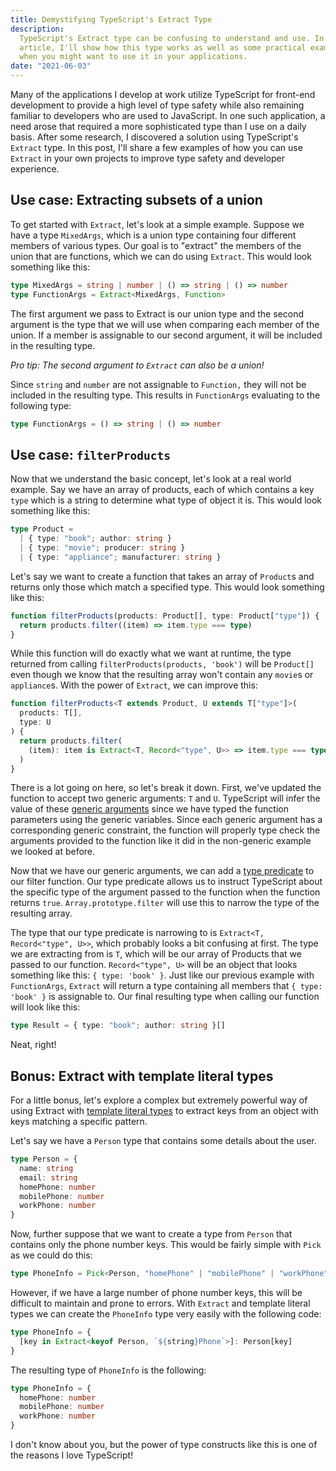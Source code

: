 ```yaml
---
title: Demystifying TypeScript's Extract Type
description:
  TypeScript's Extract type can be confusing to understand and use. In this
  article, I'll show how this type works as well as some practical examples of
  when you might want to use it in your applications.
date: "2021-06-03"
---
```


Many of the applications I develop at work utilize TypeScript for front-end
development to provide a high level of type safety while also remaining familiar
to developers who are used to JavaScript. In one such application, a need arose
that required a more sophisticated type than I use on a daily basis. After some
research, I discovered a solution using TypeScript's `Extract` type. In this
post, I'll share a few examples of how you can use `Extract` in your own
projects to improve type safety and developer experience.

## Use case: Extracting subsets of a union

To get started with `Extract`, let's look at a simple example. Suppose we have a
type `MixedArgs`, which is a union type containing four different members of
various types. Our goal is to "extract" the members of the union that are
functions, which we can do using `Extract`. This would look something like this:

```typescript
type MixedArgs = string | number | () => string | () => number
type FunctionArgs = Extract<MixedArgs, Function>
```

The first argument we pass to Extract is our union type and the second argument
is the type that we will use when comparing each member of the union. If a
member is assignable to our second argument, it will be included in the
resulting type.

_Pro tip: The second argument to `Extract` can also be a union!_

Since `string` and `number` are not assignable to `Function,` they will not be
included in the resulting type. This results in `FunctionArgs` evaluating to the
following type:

```typescript
type FunctionArgs = () => string | () => number
```

## Use case: `filterProducts`

Now that we understand the basic concept, let's look at a real world example.
Say we have an array of products, each of which contains a key `type` which is a
string to determine what type of object it is. This would look something like
this:

```typescript
type Product =
  | { type: "book"; author: string }
  | { type: "movie"; producer: string }
  | { type: "appliance"; manufacturer: string }
```

Let's say we want to create a function that takes an array of `Product`s and
returns only those which match a specified type. This would look something like
this:

```typescript
function filterProducts(products: Product[], type: Product["type"]) {
  return products.filter((item) => item.type === type)
}
```

While this function will do exactly what we want at runtime, the type returned
from calling `filterProducts(products, 'book')` will be `Product[]` even though
we know that the resulting array won't contain any `movie`s or `appliance`s.
With the power of `Extract`, we can improve this:

```typescript
function filterProducts<T extends Product, U extends T["type"]>(
  products: T[],
  type: U
) {
  return products.filter(
    (item): item is Extract<T, Record<"type", U>> => item.type === type
  )
}
```

There is a lot going on here, so let's break it down. First, we've updated the
function to accept two generic arguments: `T` and `U`. TypeScript will infer the
value of these
[generic arguments](https://www.typescriptlang.org/docs/handbook/2/generics.html#generic-constraints)
since we have typed the function parameters using the generic variables. Since
each generic argument has a corresponding generic constraint, the function will
properly type check the arguments provided to the function like it did in the
non-generic example we looked at before.

Now that we have our generic arguments, we can add a
[type predicate](https://www.typescriptlang.org/docs/handbook/2/narrowing.html#using-type-predicates)
to our filter function. Our type predicate allows us to instruct TypeScript
about the specific type of the argument passed to the function when the function
returns `true`. `Array.prototype.filter` will use this to narrow the type of the
resulting array.

The type that our type predicate is narrowing to is
`Extract<T, Record<"type", U>>`, which probably looks a bit confusing at first.
The type we are extracting from is `T`, which will be our array of Products that
we passed to our function. `Record<"type", U>` will be an object that looks
something like this: `{ type: 'book' }`. Just like our previous example with
`FunctionArgs`, `Extract` will return a type containing all members that
`{ type: 'book' }` is assignable to. Our final resulting type when calling our
function will look like this:

```typescript
type Result = { type: "book"; author: string }[]
```

Neat, right!

## Bonus: Extract with template literal types

For a little bonus, let's explore a complex but extremely powerful way of using
Extract with
[template literal types](https://www.typescriptlang.org/docs/handbook/2/template-literal-types.html)
to extract keys from an object with keys matching a specific pattern.

Let's say we have a `Person` type that contains some details about the user.

```typescript
type Person = {
  name: string
  email: string
  homePhone: number
  mobilePhone: number
  workPhone: number
}
```

Now, further suppose that we want to create a type from `Person` that contains
only the phone number keys. This would be fairly simple with `Pick` as we could
do this:

```typescript
type PhoneInfo = Pick<Person, "homePhone" | "mobilePhone" | "workPhone">
```

However, if we have a large number of phone number keys, this will be difficult
to maintain and prone to errors. With `Extract` and template literal types we
can create the `PhoneInfo` type very easily with the following code:

```typescript
type PhoneInfo = {
  [key in Extract<keyof Person, `${string}Phone`>]: Person[key]
}
```

The resulting type of `PhoneInfo` is the following:

```typescript
type PhoneInfo = {
  homePhone: number
  mobilePhone: number
  workPhone: number
}
```

I don't know about you, but the power of type constructs like this is one of the
reasons I love TypeScript!
